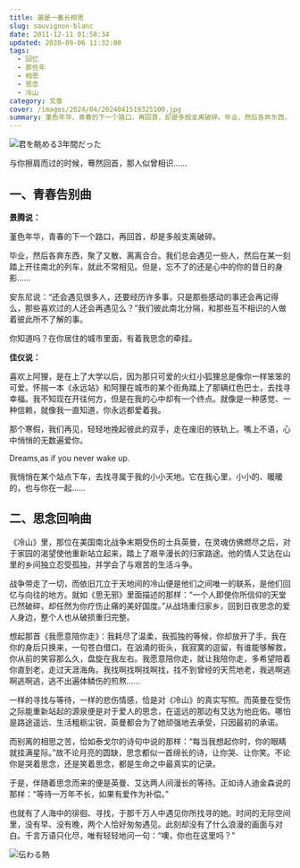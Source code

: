 ```yaml
---
title: 最是一番长相思
slug: sauvignon-blanc
date: 2011-12-11 01:58:34
updated: 2020-09-06 11:32:00
tags:
  - 回忆
  - 那些年
  - 相思
  - 思念
  - 冷山
category: 文章
cover: /images/2024/04/2024041519325100.jpg
summary: 堇色年华，青春的下一个路口，再回首，却是多般支离破碎。毕业，然后各奔东西，聚了又散、离离合合。我们总会遇见一些人，然后在某一刻踏上开往南北的列车，就此不常相见。
---
```


![君を眺める3年間だった](/images/2024/04/2024041519362100.jpg)

与你擦肩而过的时候，蓦然回首，那人似曾相识……

## 一、青春告别曲

**景腾说：**

堇色年华，青春的下一个路口，再回首，却是多般支离破碎。

毕业，然后各奔东西，聚了又散、离离合合。我们总会遇见一些人，然后在某一刻踏上开往南北的列车，就此不常相见。但是，忘不了的还是心中的你的昔日的身影……

安东尼说：“还会遇见很多人，还要经历许多事，只是那些感动的事还会再记得么，那些喜欢过的人还会再遇见么？”我们彼此南北分隔，和那些互不相识的人做着彼此所不了解的事。

你知道吗？在你居住的城市里面，有着我思念的牵挂。

**佳仪说：**

喜欢上阿狸，是在上了大学以后，因为那只可爱的火红小狐狸总是像你一样笨笨的可爱。怀揣一本《永远站》和阿狸在城市的某个街角踏上了那辆红色巴士，去找寻幸福。我不知现在开往何方，但是在我的心中却有一个终点。就像是一种感觉、一种信赖，就像我一直知道，你永远都爱着我。

那个寒假，我们再见，轻轻地挽起彼此的双手，走在废旧的铁轨上。嘴上不语，心中悄悄的无数遍爱你。

Dreams,as if you never wake up.

我悄悄在某个站点下车，去找寻属于我的小小天地。它在我心里，小小的、暖暖的，也与你在一起……

## 二、思念回响曲

《冷山》里，那位在美国南北战争末期受伤的士兵英曼，在灵魂仿佛燃尽之后，对于家园的渴望使他重新站立起来，踏上了艰辛漫长的归家路途。他的情人艾达在山里的乡间独立忍受孤独，并学会了与艰苦的生活斗争。

战争带走了一切，而依旧兀立于天地间的冷山便是他们之间唯一的联系，是他们回忆与向往的地方。就如《思无邪》里面描述的那样：“一个人即使你所信仰的天堂已然破碎，却任然为你疗伤止痛的美好国度。”从战场重归家乡，回到日夜思念的爱人身边，整个人也从破损重归完整。

想起那首《我愿意陪你走》：我耗尽了温柔，我孤独的等候，你却放开了手，我在你的身后只换来，一句苍白借口。在汹涌的街头，我寂寞的逗留，有谁能够解救，你从前的笑容那么久，盘旋在我左右。我愿意陪你走，就让我陪你走，多希望陪着你直到老，走过天涯海角。我找啊找啊找啊找，找不到曾经的天荒地老，我逃啊逃啊逃啊逃，逃不出遍体鳞伤的煎熬……

一样的寻找与等待，一样的悲伤情感，恰是对《冷山》的真实写照。而英曼在受伤之际能重新站起的源泉便是对于爱人的思念，在遥远的那边有艾达为他庇佑。哪怕是路途遥远、生活粗粝尘锐，英曼都会为了她顽强地去承受，只因最初的承诺。

而别离的相思之苦，恰如泰戈尔的诗句中说的那样：“每当我想起你时，你的眼睛就挂满星际。”故不论月亮的圆缺，思念都似一首绵长的诗，让你哭、让你笑。不论你是哭着思念，还是笑着思念，都是生命之中最真实的记录。

于是，伴随着思念而来的便是英曼、艾达两人间漫长的等待。正如诗人迪金森说的那样：“等待一万年不长，如果有爱作为补偿。”

也就有了人海中的徘徊、寻找，于那千万人中遇见你所找寻的她。时间的无际空间里，没有早、没有晚，两个人恰好匆匆遇见。此刻却没有了什么浪漫的画面与对白。千言万语只化尽，唯有轻轻地问一句：“噢，你也在这里吗？”

![伝わる熱](/images/2024/04/2024041519344400.jpg)
